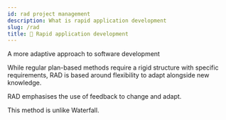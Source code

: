 ```yaml
---
id: rad project management
description: What is rapid application development
slug: /rad
title: 💨 Rapid application development
---
```


<p className="grey">A more adaptive approach to software development</p>

While regular plan-based methods require a rigid structure with specific requirements, RAD is based around flexibility to adapt alongside new knowledge. 

RAD emphasises the use of feedback to change and adapt. 

This method is unlike Waterfall.
